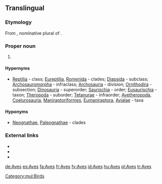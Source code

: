 {{also|aves}}
==Translingual==

===Etymology===
From {{etyl|la|mul}} {{m|la|avēs}}, nominative plural of {{m|la|avis||bird}}.

===Proper noun===
{{taxoninfl}}

# {{taxon|class|subphylum|Vertebrata|the [[bird]]s}}

====Hypernyms====
* {{sense|class}} [[Reptilia]]&nbsp;- class; [[Eureptilia]], [[Romeriida]]&nbsp;- clades; [[Diapsida]]&nbsp;- subclass; [[Archosauromorpha]]&nbsp;- infraclass; [[Archosauria]]&nbsp;- division; [[Ornithodira]]&nbsp;- subsection; [[Dinosauria]]&nbsp;- superorder; [[Saurischia]]&nbsp;- order; [[Eusaurischia]]&nbsp;- taxon; [[Theropoda]]&nbsp;- suborder; [[Tetanurae]]&nbsp;- infraorder; [[Avetheropoda]], [[Coelurosauria]], [[Maniraptoriformes]], [[Eumaniraptora]], [[Avialae]]&nbsp;- taxa

====Hyponyms====
* {{sense|class}} [[Neognathae]], [[Paleognathae]]&nbsp;- clades

===External links===
* {{pedia}}
* {{specieslite}}
* {{comcatlite}}

[[Category:mul:Birds]]

[[de:Aves]]
[[es:Aves]]
[[fa:Aves]]
[[fr:Aves]]
[[fy:Aves]]
[[id:Aves]]
[[hu:Aves]]
[[pl:Aves]]
[[tr:Aves]]